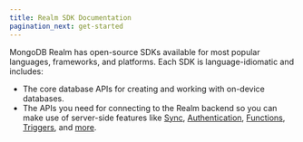 ```yaml
---
title: Realm SDK Documentation
pagination_next: get-started
---
```



MongoDB Realm has open-source SDKs available for most popular languages, frameworks, and platforms. Each SDK is language-idiomatic and includes:

- The core database APIs for creating and working with on-device databases.
- The APIs you need for connecting to the Realm backend so you can make
  use of server-side features like [Sync](https://docs.mongodb.com/realm/sync/learn/overview/#std-label-sync),
  [Authentication](https://docs.mongodb.com/realm/authentication/#std-label-users-and-authentication),
  [Functions](https://docs.mongodb.com/realm/functions/#std-label-functions),
  [Triggers](https://docs.mongodb.com/realm/triggers/overview/#std-label-trigger-types),
  and [more](https://docs.mongodb.com/realm/cloud/).

<DocCardList items={useCurrentSidebarCategory().items} />

<HomepageSdkCards />
